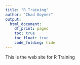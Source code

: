 ```yaml
---
title: "R Training"
author: "Chad Goymer"
output: 
  html_document:
    df_print: paged
    toc: true
    toc_float: true
    code_folding: hide
---
```


This is the web site for R Training
